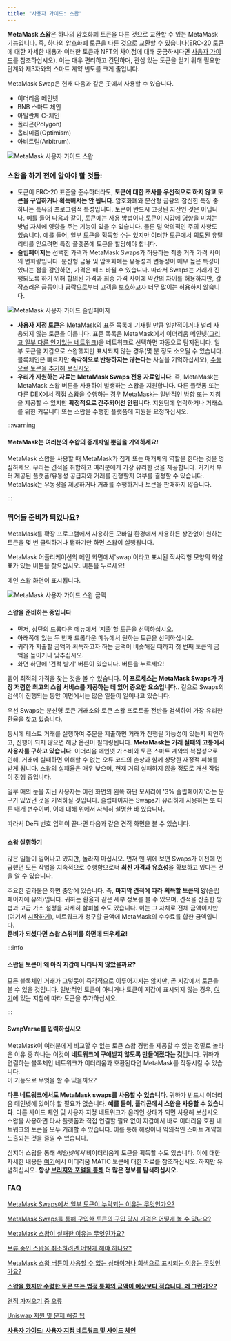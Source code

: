 ```yaml
---
title: "사용자 가이드: 스왑"
---
```


**MetaMask 스왑**은 하나의 암호화폐 토큰을 다른 것으로 교환할 수 있는 MetaMask 기능입니다. 즉, 하나의 암호화폐 토큰을 다른 것으로 교환할 수 있습니다(ERC-20 토큰에 대한 자세한 내용과 이러한 토큰과 NFT의 차이점에 대해 궁금하시다면 [사용자 가이드](/managing-my-tokens/user-guide-tokens)를 참조하십시오). 이는 매우 편리하고 간단하며, 관심 있는 토큰을 얻기 위해 필요한 단계와 제3자와의 스마트 계약 빈도를 크게 줄입니다.

MetaMask Swap은 현재 다음과 같은 곳에서 사용할 수 있습니다.

- 이더리움 메인넷
- BNB 스마트 체인
- 아발란체 C-체인
- 폴리곤(Polygon)
- 옵티미즘(Optimism)
- 아비트럼(Arbitrum).

<div class="center-container">
  <div class="img-medium">
    <img
      src={
        require("../../../../../img/i18n/legacy/MetaMask_user_guide_swaps.png")
          .default
      }
      alt="MetaMask 사용자 가이드 스왑"
    />
  </div>
</div>

### **스왑을 하기 전에 알아야 할 것들:**

- 토큰이 ERC-20 표준을 준수하더라도, **토큰에 대한 조사를 우선적으로 하지 않고 토큰을 구입하거나 획득해서는 안 됩니다**. 암호화폐와 분산형 금융의 참신한 특징 중 하나는 특유의 프로그램적 특성입니다. 토큰이 반드시 고정된 자산인 것은 아닙니다. 예를 들어 [다음](https://www.reddit.com/r/CryptoCurrency/comments/owkokz/scam_alert_vera_tokens/)과 같이, 토큰에는 사용 방법이나 토큰이 지갑에 영향을 미치는 방법 자체에 영향을 주는 기능이 있을 수 있습니다. 물론 덜 악의적인 주의 사항도 있습니다. 예를 들어, 일부 토큰을 획득할 수는 있지만 이러한 토큰에서 의도된 유틸리티를 얻으려면 특정 플랫폼에 토큰을 할당해야 합니다.
- **슬립페이지**는 선택한 가격과 MetaMask Swaps가 허용하는 최종 거래 가격 사이의 변화량입니다. 분산형 금융 및 암호화폐는 유동성과 변동성이 매우 높은 특성이 있다는 점을 감안하면, 가격은 매초 바뀔 수 있습니다. 따라서 Swaps는 거래가 진행되도록 하기 위해 합의된 가격과 최종 가격 사이에 약간의 차이를 허용하지만, 갑작스러운 급등이나 급락으로부터 고객을 보호하고자 너무 많이는 허용하지 않습니다.

<div class="center-container">
  <div class="img-medium">
    <img
      src={
        require("../../../../../img/token-swaps/i-did-a-swap-but-received-fewer-tokens-or-less-fiat-value-than-i-expected-why-/MetaMask_user_guide_swaps_slippage.png")
          .default
      }
      alt="MetaMask 사용자 가이드 슬립페이지"
    />
  </div>
</div>

- **사용자 지정 토큰**은 MetaMask의 표준 목록에 기재될 만큼 일반적이거나 널리 사용되지 않는 토큰을 이릅니다. 표준 목록은 MetaMask에서 이더리움 메인넷([그리고 일부 다른 인기있는 네트워크](/managing-my-tokens/custom-tokens/how-to-display-tokens-in-metamask))을 네트워크로 선택하면 자동으로 탐지됩니다. 일부 토큰을 지갑으로 스왑했지만 표시되지 않는 경우(몇 분 정도 소요될 수 있습니다. 블록체인은 빠르지만 **즉각적으로 반응하지는 않는다**는 사실을 기억하십시오), [수동으로 토큰을 추가해 보십시오](/managing-my-tokens/custom-tokens/how-to-display-tokens-in-metamask).
- **우리가 지원하는 자료는 MetaMask Swaps 전용 자료입니다**. 즉, MetaMask는 MetaMask 스왑 버튼을 사용하여 발생하는 스왑을 지원합니다. 다른 플랫폼 또는 다른 DEX에서 직접 스왑을 수행하는 경우 MetaMask는 일반적인 방향 또는 지침을 제공할 수 있지만 **확정적으로 간주되어선 안됩니다**. 지원팀에 연락하거나 거래소를 위한 커뮤니티 또는 스왑을 수행한 플랫폼에 지원을 요청하십시오.

:::warning

#### MetaMask는 여러분의 수왑의 중개자일 뿐임을 기억하세요!

MetaMask 스왑을 사용할 때 MetaMask가 집계 또는 매개체의 역할을 한다는 것을 명심하세요. 우리는 견적을 취합하고 여러분에게 가장 유리한 것을 제공합니다. 거기서 부터 제공된 플랫폼/유동성 공급자와 거래를 진행할지 여부를 결정할 수 있습니다. MetaMask는 유동성을 제공하거나 거래를 수행하거나 토큰을 판매하지 않습니다.

:::

### 뛰어들 준비가 되었나요?

MetaMask를 확장 프로그램에서 사용하든 모바일 환경에서 사용하든 상관없이 원하는 토큰을 몇 번 클릭하거나 탭하기만 하면 스왑이 실행됩니다.

MetaMask 어플리케이션의 메인 화면에서'swap'이라고 표시된 직사각형 모양의 화살표가 있는 버튼을 찾으십시오. 버튼을 누르세요!

메인 스왑 화면이 표시됩니다.

<div class="center-container">
  <div class="img-medium">
    <img
      src={
        require("../../../../../img/i18n/legacy/MetaMask_user_guide_swaps_amount.png")
          .default
      }
      alt="MetaMask 사용자 가이드 스왑 금액"
    />
  </div>
</div>

#### **스왑을 준비하는 중입니다**

- 먼저, 상단의 드롭다운 메뉴에서 '지출'할 토큰을 선택하십시오.
- 아래쪽에 있는 두 번째 드롭다운 메뉴에서 원하는 토큰을 선택하십시오.
- 귀하가 지출할 금액과 획득하고자 하는 금액이 비슷해질 때까지 첫 번째 토큰의 금액을 높이거나 낮추십시오.
- 화면 하단에 '견적 받기' 버튼이 있습니다. 버튼을 누르세요!

앱이 최적의 가격을 찾는 것을 볼 수 있습니다. **이 프로세스는 MetaMask Swaps가 가장 저렴한 최고의 스왑 서비스를 제공하는 데 있어 중요한 요소입니다.**. 겉으로 Swaps의 검색이 진행되는 동안 이면에서는 많은 일들이 일어나고 있습니다.

우선 Swaps는 분산형 토큰 거래소와 토큰 스왑 프로토콜 전반을 검색하여 가장 유리한 환율을 찾고 있습니다.

동시에 테스트 거래를 실행하여 주문을 제출하면 거래가 진행될 가능성이 있는지 확인하고, 진행이 되지 않으면 해당 옵션이 필터링됩니다. **MetaMask는 거래 실패의 고통에서 사용자를 구하고 있습니다**. 이더리움 메인넷 가스비와 토큰 스마트 계약의 복잡성으로 인해, 거래에 실패하면 이해할 수 없는 오류 코드의 손상과 함께 상당한 재정적 피해를 받게 됩니다. 스왑의 실패율은 매우 낮으며, 현재 거의 실패하지 않을 정도로 개선 작업이 진행 중입니다.

일부 매의 눈을 지닌 사용자는 이전 화면의 왼쪽 하단 모서리에 '3% 슬립페이지'라는 문구가 있었던 것을 기억하실 것입니다. 슬립페이지는 Swaps가 유리하게 사용하는 또 다른 매개 변수이며, 이에 대해 위에서 자세히 설명한 바 있습니다.

따라서 DeFi 번호 입력이 끝나면 다음과 같은 견적 화면을 볼 수 있습니다.

###

#### **스왑 실행하기**

많은 일들이 일어나고 있지만, 놀라지 마십시오. 먼저 맨 위에 보면 Swaps가 이전에 언급했던 모든 작업을 지속적으로 수행함으로써 **최신 가격과 유효성**을 확보하고 있다는 것을 알 수 있습니다.

주요한 결과물은 화면 중앙에 있습니다. 즉, **마지막 견적에 따라** **획득할 토큰의 양**(슬립페이지에 유의)입니다. 귀하는 환율과 같은 세부 정보를 볼 수 있으며, 견적을 산출한 방법과 고급 가스 설정을 자세히 살펴볼 수도 있습니다. 이는 그 자체로 전체 금액이지만(여기서 [시작하기](/transactions-and-gas/gas-fees/user-guide-gas)), 네트워크가 청구할 금액에 MetaMask의 수수료를 합한 금액입니다.\
**준비가 되셨다면 스왑 스위퍼를 화면에 띄우세요!**

:::info

#### 스왑된 토큰이 왜 아직 지갑에 나타나지 않았을까요?

모든 블록체인 거래가 그렇듯이 즉각적으로 이루어지지는 않지만, 곧 지갑에서 토큰을 볼 수 있을 것입니다. 일반적인 토큰이 아니거나 토큰이 지갑에 표시되지 않는 경우, [여기](/managing-my-tokens/custom-tokens/how-to-display-tokens-in-metamask)에 있는 지침에 따라 토큰을 추가하십시오.

:::

#### **SwapVerse를 입력하십시오**

MetaMask이 여러분에게 비교할 수 없는 토큰 스왑 경험을 제공할 수 있는 정말로 놀라운 이유 중 하나는 이것이 **네트워크에 구애받지 않도록 만들어졌다는 것**입니다. 귀하가 연결하는 블록체인 네트워크가 이더리움과 호환된다면 MetaMask를 작동시킬 수 있습니다.\
이 기능으로 무엇을 할 수 있을까요?

**다른 네트워크에서도 MetaMask swaps를 사용할 수 있습니다**. 귀하가 반드시 이더리움 메인넷에 있어야 할 필요가 없습니다. **예를 들어, 폴리곤에서 스왑을 사용할 수 있습니다**. 다른 사이드 체인 및 사용자 지정 네트워크가 온라인 상태가 되면 사용해 보십시오. 스왑을 사용하면 타사 플랫폼과 직접 연결할 필요 없이 지갑에서 바로 이더리움 호환 네트워크의 토큰을 모두 거래할 수 있습니다. 이를 통해 해킹이나 악의적인 스마트 계약에 노출되는 것을 줄일 수 있습니다.

심지어 스왑을 통해 _메인넷에서_ 비이더리움계 토큰을 획득할 수도 있습니다. 이에 대한 자세한 내용은 [여기](https://support.metamask.io/hc/en-us/articles/4404417979035)에서 이더리움 MATIC 토큰에 대한 자료를 참조하십시오. 하지만 유념하십시오. **항상 [브리지와 포털을 통해](/networks-and-sidechains/managing-networks/user-guide-custom-networks-and-sidechains) 더 많은 정보를 탐색하십시오.**

### **FAQ**

[MetaMask Swaps에서 일부 토큰이 누락되는 이유는 무엇인가요?](/token-swaps/why-are-some-tokens-missing-from-metamask-swaps)

[MetaMask Swaps를 통해 구입한 토큰의 구입 당시 가격은 어떻게 볼 수 있나요?](/token-swaps/how-do-i-see-the-price-at-time-of-purchase-for-tokens-bought-through-swaps)

[MetaMask 스왑이 실패한 이유는 무엇인가요?](/token-swaps/why-did-my-metamask-swap-fail)

[보류 중인 스왑을 취소하려면 어떻게 해야 하나요?](/token-swaps/how-to-cancel-a-pending-swap)

[MetaMask 스왑 버튼이 사용할 수 없는 상태이거나 회색으로 표시되는 이유는 무엇인가요?](/token-swaps/why-is-the-metamask-swap-button-unavailable---greyed-out)

**[스왑을 했지만 수령한 토큰 또는 법정 통화의 금액이 예상보다 적습니다. 왜 그런가요?](/token-swaps/i-did-a-swap-but-received-fewer-tokens-or-less-fiat-value-than-i-expected-why-)**

[견적 가져오기 중 오류](/token-swaps/error-fetching-quote)

[Uniswap 지원 및 문제 해결 팁](/token-swaps/uniswap-support-and-troubleshooting-tips)

**[사용자 가이드: 사용자 지정 네트워크 및 사이드 체인](/networks-and-sidechains/managing-networks/user-guide-custom-networks-and-sidechains)**
